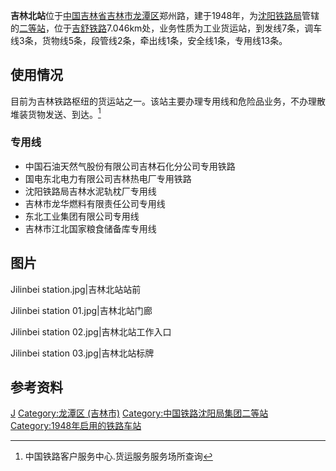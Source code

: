 {{Infobox China railway station
|车站名称 = 吉林北站
|图片 = The waiting hall of jilinbei railway station 2013-10-18 20-52.jpg
|图片介绍 = 
|其他名称 = 
|车站拼音 =Jilinbei
|英文名称 = Jilinbei Railway Station
|车站代码 = 62807
|电报码 = JBL<ref>{{cite book|author=铁道部电子计算技术中心, 铁道部运输局|title=铁路车站站名代码表：TMIS使用|publisher=中国铁道出版社|location=北京|year=1998|isbn=9787113030995|pages=159}}</ref>
|拼音码 = JLB
|车站位置 = [[吉林省|吉林省]][[吉林市|吉林市]][[龙潭区_(吉林市)|龙潭区]]郑州路
|坐标 = 
|归属 = [[沈阳铁路局|沈阳铁路局]]
|线路 = [[吉舒铁路|吉舒铁路]]
|车站等级 = [[二等站_(中鐵)|二等站]]
|月台数目 = 
}}
'''吉林北站'''位于[[中国|中国]][[吉林省|吉林省]][[吉林市|吉林市]][[龙潭区_(吉林市)|龙潭区]]郑州路，建于1948年，为[[沈阳铁路局|沈阳铁路局]]管辖的[[二等站_(中鐵)|二等站]]，位于[[吉舒铁路|吉舒铁路]]7.046km处，业务性质为工业货运站，到发线7条，调车线3条，货物线5条，段管线2条，牵出线1条，安全线1条，专用线13条。

==使用情况==
目前为吉林铁路枢纽的货运站之一。该站主要办理专用线和危险品业务，不办理散堆装货物发送、到达。<ref>中国铁路客户服务中心.货运服务服务场所查询{{cite web |url=.http://hyfw.12306.cn/hyinfo/action/FwcszsAction_index?type=1 |title=存档副本 |accessdate=2013-10-19 |deadurl=yes |archiveurl=https://web.archive.org/web/20131019123907/http://hyfw.12306.cn/hyinfo/action/FwcszsAction_index?type=1 |archivedate=2013-10-19 }}</ref>
===专用线===
*中国石油天然气股份有限公司吉林石化分公司专用铁路
*国电东北电力有限公司吉林热电厂专用铁路
*沈阳铁路局吉林水泥轨枕厂专用线
*吉林市龙华燃料有限责任公司专用线
*东北工业集团有限公司专用线
*吉林市江北国家粮食储备库专用线

==图片==
<gallery>

Jilinbei station.jpg|吉林北站站前

Jilinbei station 01.jpg|吉林北站门廊

Jilinbei station 02.jpg|吉林北站工作入口

Jilinbei station 03.jpg|吉林北站标牌
</gallery>

==参考资料==
<references/>
{{吉舒铁路}}

[[Category:吉林市铁路车站|J]]
[[Category:龙潭区_(吉林市)|Category:龙潭区 (吉林市)]]
[[Category:中国铁路沈阳局集团二等站|Category:中国铁路沈阳局集团二等站]]
[[Category:1948年启用的铁路车站|Category:1948年启用的铁路车站]]


{{China-rail-stub}}